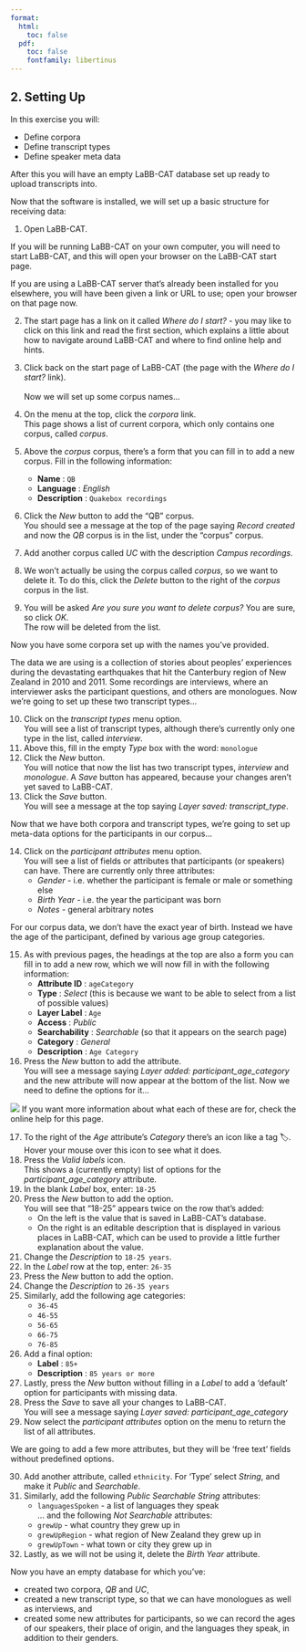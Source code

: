 ```yaml
---
format:
  html:
    toc: false
  pdf: 
    toc: false
    fontfamily: libertinus
---
```

## 2. Setting Up

In this exercise you will:

-   Define corpora
-   Define transcript types
-   Define speaker meta data

After this you will have an empty LaBB-CAT database set up ready to upload transcripts into.

Now that the software is installed, we will set up a basic structure for receiving data:

(@)  Open LaBB-CAT.

::: {.callout-note}

If you will be running LaBB-CAT on your own computer, you will need to start LaBB-CAT, and this will open your browser on the LaBB-CAT start page.

If you are using a LaBB-CAT server that's already been installed for you elsewhere, you will have been given a link or URL to use; open your browser on that page now.

:::

(@)  The start page has a link on it called *Where do I start?* - you may like to click on this link and read the first section, which explains a little about how to navigate around LaBB-CAT and where to find online help and hints. 

(@)  Click back on the start page of LaBB-CAT (the page with the *Where do I start?* link).\
    \
    Now we will set up some corpus names...\
    
(@)  On the menu at the top, click the *corpora* link.\
    This page shows a list of current corpora, which only contains one corpus, called *corpus*.
(@)  Above the *corpus* corpus, there's a form that you can fill in to add a new corpus. Fill in the following information:
    -   **Name** : `QB`
    -   **Language** : *English*
    -   **Description** : `Quakebox recordings`
(@)  Click the *New* button to add the "QB" corpus.\
    You should see a message at the top of the page saying *Record created* and now the *QB* corpus is in the list, under the "corpus" corpus.
(@)  Add another corpus called *UC* with the description *Campus recordings*.
(@)  We won't actually be using the corpus called *corpus*, so we want to delete it. To do this, click the *Delete* button to the right of the *corpus* corpus in the list.
(@)  You will be asked *Are you sure you want to delete corpus?* You are sure, so click *OK*.\
    The row will be deleted from the list.
    
Now you have some corpora set up with the names you've provided.

The data we are using is a collection of stories about peoples' experiences during the devastating earthquakes that hit the Canterbury region of New Zealand in 2010 and 2011. Some recordings are interviews, where an interviewer asks the participant questions, and others are monologues. Now we're going to set up these two transcript types...

(@) Click on the *transcript types* menu option.\
    You will see a list of transcript types, although there's currently only one type in the list, called *interview*.
(@) Above this, fill in the empty *Type* box with the word: `monologue`
(@) Click the *New* button.\
    You will notice that now the list has two transcript types, *interview* and *monologue*. A *Save* button has appeared, because your changes aren't yet saved to LaBB-CAT.
(@) Click the *Save* button.\
    You will see a message at the top saying *Layer saved: transcript_type*.\

Now that we have both corpora and transcript types, we're going to set up meta-data options for the participants in our corpus...

(@) Click on the *participant attributes* menu option.\
    You will see a list of fields or attributes that participants (or speakers) can have. There are currently only three attributes:
    -   *Gender* - i.e. whether the participant is female or male or something else 
    -   *Birth Year* - i.e. the year the participant was born 
    -   *Notes* - general arbitrary notes

For our corpus data, we don't have the exact year of birth. Instead we have the age of the participant, defined by various age group categories.

(@) As with previous pages, the headings at the top are also a form you can fill in to add a new row, which we will now fill in with the following information:
    -   **Attribute ID** : `ageCategory`
    -   **Type** : *Select* (this is because we want to be able to select from a list of possible values) 
    -   **Layer Label** : `Age`
    -   **Access** : *Public*
    -   **Searchability** : *Searchable* (so that it appears on the search page)
    -   **Category** : *General*
    -   **Description** : `Age Category`
(@) Press the *New* button to add the attribute.\
    You will see a message saying *Layer added: participant_age_category* and the new attribute will now appear at the bottom of the list. Now we need to define the options for it...

:::{.callout-tip}
![](help.png) If you want more information about what each of these are for, check the online help for this page.
:::

(@) To the right of the *Age* attribute's *Category* there's an icon like a tag 🏷.\
    Hover your mouse over this icon to see what it does. 
(@) Press the *Valid labels* icon.\
    This shows a (currently empty) list of options for the *participant_age_category* attribute.
(@) In the blank *Label* box, enter: `18-25`
(@) Press the *New* button to add the option.\
    You will see that "18-25" appears twice on the row that's added:
    - On the left is the value that is saved in LaBB-CAT's database.
    - On the right is an editable description that is displayed in various places in LaBB-CAT, which can be used to provide a little further explanation about the value.
(@) Change the *Description* to `18-25 years`.
(@) In the *Label* row at the top, enter: `26-35`
(@) Press the *New* button to add the option.
(@) Change the *Description* to `26-35 years`
(@) Similarly, add the following age categories:
    -   `36-45`
    -   `46-55`
    -   `56-65`
    -   `66-75`
    -   `76-85`
(@) Add a final option:
    -   **Label** : `85+`
    -   **Description** : `85 years or more`
(@) Lastly, press the *New* button without filling in a *Label* to add a 'default' option for participants with missing data.
(@) Press the *Save* to save all your changes to LaBB-CAT.\
    You will see a message saying *Layer saved: participant_age_category*
(@) Now select the *participant attributes* option on the menu to return the list of all attributes.\

We are going to add a few more attributes, but they will be 'free text' fields without predefined options.

(@) Add another attribute, called `ethnicity`. For 'Type' select *String*, and make it *Public* and *Searchable*.
(@) Similarly, add the following *Public* *Searchable* *String* attributes:
    -   `languagesSpoken` - a list of languages they speak\
        ... and the following *Not Searchable* attributes:
    -   `grewUp` - what country they grew up in
    -   `grewUpRegion` - what region of New Zealand they grew up in
    -   `grewUpTown` - what town or city they grew up in
(@) Lastly, as we will not be using it, delete the *Birth Year* attribute.

Now you have an empty database for which you've:

-   created two corpora, *QB* and *UC*,
-   created a new transcript type, so that we can have monologues as well as interviews, and
-   created some new attributes for participants, so we can record the ages of our speakers, their place of origin, and the languages they speak, in addition to their genders.
